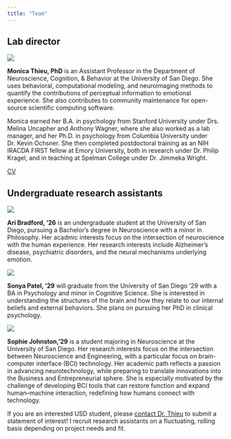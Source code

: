 ```yaml
---
title: "Team"
---
```


## Lab director

:::: {layout="[ 30, 70 ]"}

::: {#first-column-headshot}

![](team-headshots/headshot-mthieu-2025.jpg)

:::

::: {#second-column-bio}

**Monica Thieu, PhD** is an Assistant Professor in the Department of Neuroscience, Cognition, & Behavior at the University of San Diego. She uses behavioral, computational modeling, and neuroimaging methods to quantify the contributions of perceptual information to emotional experience. She also contributes to community maintenance for open-source scientific computing software.

Monica earned her B.A. in psychology from Stanford University under Drs. Melina Uncapher and Anthony Wagner, where she also worked as a lab manager, and her Ph.D. in psychology from Columbia University under Dr. Kevin Ochsner. She then completed postdoctoral training as an NIH IRACDA FIRST fellow at Emory University, both in research under Dr. Philip Kragel, and in teaching at Spelman College under Dr. Jimmeka Wright.

[CV](https://www.monicathieu.com/cv.html)

:::

::::

## Undergraduate research assistants
:::: {layout="[ 30, 70 ]"}

::: {#first-column-headshot}

![](team-headshots/headshot-abradford@sandiego.edu-6b0a461b.jpg)

:::

::: {#second-column-bio}

**Ari Bradford, '26** is an undergraduate student at the University of San Diego, pursuing a Bachelor's degree in Neuroscience with a minor in Philosophy. Her acadmic interests focus on the intersection of neuroscience with the human experience. Her research interests include Alzheimer's disease, psychiatric disorders, and the neural mechanisms underlying emotion.

:::

::::


:::: {layout="[ 30, 70 ]"}

::: {#first-column-headshot}

![](team-headshots/IMG_4618.jpg)

:::

::: {#second-column-bio}

**Sonya Patel, '29** will graduate from the University of San Diego '29 with a BA in Psychology and minor in Cognitive Science. She is  interested in understanding the structures of the brain and how they relate to our internal beliefs and external behaviors. She plans on pursuing her PhD in clinical psychology. 

:::

::::


:::: {layout="[ 30, 70 ]"}

::: {#first-column-headshot}

![](team-headshots/headshot-default.jpg)

:::

::: {#second-column-bio}

**Sophie Johnston,'29** is a student majoring in Neuroscience at the University of San Diego. Her research interests focus on the intersection between Neuroscience and Engineering, with a particular focus on brain-computer interface (BCI) technology. Her academic path reflects a passion in advancing neurotechnology, while preparing to translate innovations into the Business and Entrepreneurial sphere. She is especially motivated by the challenge of developing BCI tools that can restore function and expand human–machine interaction, redefining how humans connect with technology.

:::

::::


If you are an interested USD student, please [contact Dr. Thieu](contact.qmd) to submit a statement of interest! I recruit research assistants on a fluctuating, rolling basis depending on project needs and fit.
